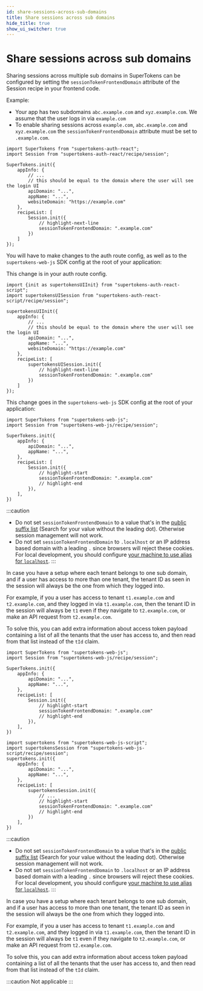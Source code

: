 ```yaml
---
id: share-sessions-across-sub-domains
title: Share sessions across sub domains
hide_title: true
show_ui_switcher: true
---
```


<!-- ./session/common-customizations/sessions/share-session-across-sub-domains.mdx -->


# Share sessions across sub domains

Sharing sessions across multiple sub domains in SuperTokens can be configured by setting the `sessionTokenFrontendDomain` attribute of the Session recipe in your frontend code.

Example:
 - Your app has two subdomains `abc.example.com` and `xyz.example.com`. We assume that the user logs in via `example.com`
 - To enable sharing sessions across `example.com`, `abc.example.com` and `xyz.example.com` the `sessionTokenFrontendDomain` attribute must be set to `.example.com`.


<PreBuiltOrCustomUISwitcher>

<PreBuiltUIContent>

<FrontendPreBuiltUITabs>

<TabItem value="reactjs">

```tsx
import SuperTokens from "supertokens-auth-react";
import Session from "supertokens-auth-react/recipe/session";

SuperTokens.init({
    appInfo: {
        // ...
        // this should be equal to the domain where the user will see the login UI
        apiDomain: "...",
        appName: "...",
        websiteDomain: "https://example.com"
    },
    recipeList: [
        Session.init({
            // highlight-next-line
            sessionTokenFrontendDomain: ".example.com"
        })
    ]
});
```

</TabItem>

<TabItem value="angular">

You will have to make changes to the auth route config, as well as to the `supertokens-web-js` SDK config at the root of your application:

This change is in your auth route config.

```tsx
import {init as supertokensUIInit} from "supertokens-auth-react-script";
import supertokensUISession from "supertokens-auth-react-script/recipe/session";

supertokensUIInit({
    appInfo: {
        // ...
        // this should be equal to the domain where the user will see the login UI
        apiDomain: "...",
        appName: "...",
        websiteDomain: "https://example.com"
    },
    recipeList: [
        supertokensUISession.init({
            // highlight-next-line
            sessionTokenFrontendDomain: ".example.com"
        })
    ]
});
```

This change goes in the `supertokens-web-js` SDK config at the root of your application:

```tsx
import SuperTokens from "supertokens-web-js";
import Session from "supertokens-web-js/recipe/session";

SuperTokens.init({
    appInfo: {
        apiDomain: "...",
        appName: "...",
    },
    recipeList: [
        Session.init({
            // highlight-start
            sessionTokenFrontendDomain: ".example.com"
            // highlight-end 
        }),
    ],
})
```

</TabItem>

</FrontendPreBuiltUITabs>

:::caution
- Do not set `sessionTokenFrontendDomain` to a value that's in the [public suffix list](https://publicsuffix.org/list/public_suffix_list.dat) (Search for your value without the leading dot). Otherwise session management will not work.
- Do not set `sessionTokenFrontendDomain` to `.localhost` or an IP address based domain with a leading `.` since browsers will reject these cookies. For local development, you should configure [your machine to use alias for `localhost`](https://superuser.com/questions/152146/how-to-alias-a-hostname-on-mac-osx).
:::

<CustomAdmonition type="multi-tenancy">

In case you have a setup where each tenant belongs to one sub domain, and if a user has access to more than one tenant, the tenant ID as seen in the session will always be the one from which they logged into.

For example, if you a user has access to tenant `t1.example.com` and `t2.example.com`, and they logged in via `t1.example.com`, then the tenant ID in the session will always be `t1` even if they navigate to `t2.example.com`, or make an API request from `t2.example.com`.

To solve this, you can add extra information about access token payload containing a list of all the tenants that the user has access to, and then read from that list instead of the `tId` claim.

</CustomAdmonition>

</PreBuiltUIContent>

<CustomUIContent>

<FrontendCustomUITabs>
<TabItem value="web">

<NpmOrScriptTabs>
<TabItem value="npm">

```tsx
import SuperTokens from "supertokens-web-js";
import Session from "supertokens-web-js/recipe/session";

SuperTokens.init({
    appInfo: {
        apiDomain: "...",
        appName: "...",
    },
    recipeList: [
        Session.init({
            // highlight-start
            sessionTokenFrontendDomain: ".example.com"
            // highlight-end 
        }),
    ],
})
```

</TabItem>
<TabItem value="script">

```tsx
import supertokens from "supertokens-web-js-script";
import supertokensSession from "supertokens-web-js-script/recipe/session";
supertokens.init({
    appInfo: {
        apiDomain: "...",
        appName: "...",
    },
    recipeList: [
        supertokensSession.init({
            // ...
            // highlight-start
            sessionTokenFrontendDomain: ".example.com"
            // highlight-end
        })
    ],
})
```

</TabItem>
</NpmOrScriptTabs>

:::caution
- Do not set `sessionTokenFrontendDomain` to a value that's in the [public suffix list](https://publicsuffix.org/list/public_suffix_list.dat) (Search for your value without the leading dot). Otherwise session management will not work.
- Do not set `sessionTokenFrontendDomain` to `.localhost` or an IP address based domain with a leading `.` since browsers will reject these cookies. For local development, you should configure [your machine to use alias for `localhost`](https://superuser.com/questions/152146/how-to-alias-a-hostname-on-mac-osx).
:::

<CustomAdmonition type="multi-tenancy">

In case you have a setup where each tenant belongs to one sub domain, and if a user has access to more than one tenant, the tenant ID as seen in the session will always be the one from which they logged into.

For example, if you a user has access to tenant `t1.example.com` and `t2.example.com`, and they logged in via `t1.example.com`, then the tenant ID in the session will always be `t1` even if they navigate to `t2.example.com`, or make an API request from `t2.example.com`.

To solve this, you can add extra information about access token payload containing a list of all the tenants that the user has access to, and then read from that list instead of the `tId` claim.

</CustomAdmonition>

</TabItem>

<TabItem value="mobile">

:::caution
Not applicable
:::

</TabItem>

</FrontendCustomUITabs>

</CustomUIContent>

</PreBuiltOrCustomUISwitcher>
